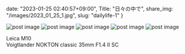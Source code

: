 date: "2023-01-25 02:40:57+09:00",
Title: "日々の中で",
share_img: "/images/2023_01_25_1.jpg",
slug: "dailylife-1"
}

<img src="/images/2023_01_25_1.jpg" alt="post image" />
<img src="/images/2023_01_25_2.jpg" alt="post image" />
<img src="/images/2023_01_25_3.jpg" alt="post image" />
<img src="/images/2023_01_25_4.jpg" alt="post image" />
<img src="/images/2023_01_25_5.jpg" alt="post image" />

Leica M10<br />
Voigtlander NOKTON classic 35mm F1.4 Ⅱ SC
